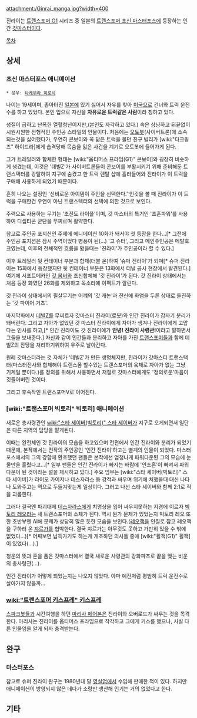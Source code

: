attachment:/Ginrai_manga.jpg?width=400

진라이는 [[트랜스포머 G1]] 시리즈 중 일본의 [[트랜스포머 초신 마스터포스]]에 등장하는 인간 [[갓마스터]]이다.

[[목차]]
== 상세 ==
=== 초신 마스터포스 애니메이션 ===
 * 성우: [[타케무라 히로시]]

나이는 19세이며, 좁아터진 [[일본]]에 있기 싫어서 자유를 찾아 [[미국]]으로 건너와 트럭 운전수를 하고 있었다. 본인 입으로 자신을 '''자유로운 트럭같은 사람'''이라 칭하고 있다.

성질이 급하고 난폭한 열혈청년이지만,(본인도 자각하고 있다.) 속은 상냥하고 뒤끝없이 시원시원한 전형적인 주인공 스타일의 인물이다. 처음에는 [[오토봇]](사이버트론)에 소속되는것을 싫어했다가, 우연히 콘보이와 꼭 닮은 트럭을 몰던 친구 빌리가 [wiki:"다크윙즈" 하이드라]에게 습격당해 목숨을 잃은 사건을 계기로 오토봇에 들어가게 된다.

그가 트레일러와 합체한 형태는 [wiki:"옵티머스 프라임(G1)" 콘보이]와 굉장히 비슷하게 생겼는데, 이것은 '데빌Z'가 사이버트론들이 콘보이를 부활시키기 위해 준비해둔 트랜스택터를 강탈하여 지구에 숨겼고 한 트럭 렌탈 샵에 흘러들어와 진라이가 이 트럭을 구매해 사용하게 되었기 때문이다.

흔히 나오는 설정인 '신비로운 아이템이 주인을 선택한다.' 인것을 볼 때 진라이가 이 트럭을 구매한건 우연이 아닌 트랜스텍터의 선택에 의한 것으로 보인다.

주력으로 사용하는 무기는 '초전도 라이플'이며, 갓 마스터의 특기인 '초혼파워'를 사용하여 디셉티콘 군단을 무찌르며 활약한다.

참고로 주인공 포지션인 주제에 에니메이션 10화가 돼서야 첫 등장을 한다…[* 그전에 주인공 포지션은 잠시 주역이었다 병풍이 된(…) '고 슈터', 그리고 메인주인공은 메탈호크였는데, 이후의 전체적인 흐름을 봤을때는 '진라이'가 주인공이라 할 수 있다.]

이후 트레일러 뒷 컨테이너 부분과 합체(더블 온)하여 '슈퍼 진라이'가 되며[* 슈퍼 진라이는 15화에서 등장했지만 뒷 컨테이너 부분은 13화에서 터널 공사 현장에서 발견된다.] 여기에 서포트메카인 [[갓 봄버]]와 초신합체해 '갓 진라이'가 된다. 갓 진라이 상태에서는 처음 등장 화였던 26화를 제외하고 목소리에 이펙트가 깔린다.

갓 진라이 상태에서의 필살무기는 어꺠의 '갓 캐논'과 전신에 화염을 두른 상태로 돌진하는 '갓 파이어 거츠'.

마지막화에서 [[데빌Z]]를 무찌르자 갓마스터 진라이(로봇)와 인간 진라이가 갑자기 분리가 돼버린다. 그리고 자아가 없었던 갓 마스터 진라이에게 자아가 생겨나 진라이에게 고맙다는 인사를 하고,[* 인간 진라이도 갓 진라이에가 '''안녕! 진라이 사령관!'''이라고 말하면서 그들을 보내준다.] 자신과 같이 인간들과 분리하고 자아를 가진 [[트랜스포머]]들과 함께 데빌Z의 잔당을 처리하기위하여 우주로 날아간다. 

원레 갓마스터라는 것 자체가 '데빌Z'가 만든 생명체지만, 진라이가 갓마스터 트랜스택터(마스터전사와 합체해야 트랜스폼 할수있는 트랜스포머의 육체로 자아가 없는 그냥 기계일 뿐이다.)를 정의를 위해서 사용하면서 저절로 갓마스터에게도 '정의로운'마음이 깃들어버린 것이다.

그리고 후속작인 트랜스포머V로 이어진다.
=== [wiki:"트랜스포머 빅토리" 빅토리] 애니메이션 ===
새로운 총사령관인 [[wiki:"스타 세이버(빅토리)" 스타 세이버]]가 지구로 오게되면서 일단은 다른 지역의 담당을 맡게된다.

이때는 완전체인 갓 진라이의 모습을 하고있으며 전편에서 인간 진라이와 분리가 되었기 때문에, 본작에서는 전작의 주인공인 '인간 진라이'하고는 별계의 인물이 되었다. 마스터 포스에서의 그의 강함에 환호했던 팬들은 본작에선 엄청나게 파워다운된 그의 모습에 눈물만을 흘렸다고…[* 일부 팬들은 인간 진라이가 빠지는 바람에 '인초혼'이 빠져서 파워다운이 된 것이라는 설을 제시하고 있다.] 주요 임무는 [wiki:"스타 세이버(빅토리)" 스타 세이버]가 라이오 카이저나 데스자라스 등 강적과 싸우며 위기에 처했을때 대신 나타나 도와주고는 역으로 두들겨맞는게 일상이다. 그러고 나선 스타 세이버와 함께 2:1로 적을 괴롭힌다.

그러다 결국엔 파괴대제 [[데스자라스]]에게 치명상을 입어 싸우지못하는 지경에 이르자 [[빅토리 레오]]라는 새 트랜스포머의 소체가 된다. 역시 뭔가 문제가 있었는지 빅토리 레오 또한 초반부엔 AI에 문제가 상당히 많은 듯한 모습을 보인다.([[레오잭]]을 인질로 잡고 레오잭을 구하러 온 [[쟈르가]]를 협박한다. 결국 쟈르가는 아무것도 못하고 가만히 있을 수 밖에 없었다...)[* 어찌보면 납득가기도 하는게 개조하던 의사들 중에 [wiki:"휠잭(G1)" 휠잭]이 있었다(…).]

청운의 뜻과 혼을 품은 갓마스터에서 결국 새로운 사령관의 강화파츠로 끝을 맺는 비운의 총사령관(…).

인간 진라이가 어떻게 되었는지는 나오지 않았다. 아마 예전처럼 평범히 트럭 운전수로 살아가지 않을까...

=== [[wiki:"트랜스포머 키스프레" 키스프레]] ===
[[스파크봇]]들과 시간여행을 하던 [[마리사 페어본]]은 진라이와 오버로드가 싸우는 것을 목격한다. 마리사는 진라이를 옵티머스 프라임으로 착각하고 그에게 키스를 했으나, 사실 다른 인물임을 알게 되자 충격받는다.

== 완구 ==
=== 마스터포스 ===

참고로 슈퍼 진라이 완구는 1980년대 말 [[영실업]]에서 수입해 판매한 적이 있다. 하지만 애니메이션이 방영되지 않은 데다가 소량만 생산해 인기는 거의 없었다고 한다.
== 기타 ==
